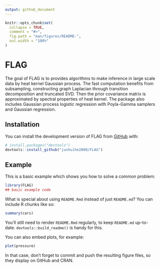 ```yaml
---
output: github_document
---
```


<!-- README.md is generated from README.Rmd. Please edit that file -->

```r
knitr::opts_chunk$set(
  collapse = TRUE,
  comment = "#>",
  fig.path = "man/figures/README-",
  out.width = "100%"
)
```

# FLAG

<!-- badges: start -->
<!-- badges: end -->

The goal of FLAG is to provides algorithms to make inference
in large scale data by heat kernel Gaussian process. The fast computation
benefits from subsampling, constructing graph Laplacian through transition decomposition
and truncated SVD. Then the prior covariance matrix is approximated by 
spectral properties of heat kernel. The package also includes 
Gaussian process logistic regression with Poyla-Gamma samplers and 
Gaussian regression.

## Installation

You can install the development version of FLAG from [GitHub](https://github.com/) with:

``` r
# install.packages("devtools")
devtools::install_github("junhuihe2000/FLAG")
```

## Example

This is a basic example which shows you how to solve a common problem:

```r
library(FLAG)
## basic example code
```

What is special about using `README.Rmd` instead of just `README.md`? You can include R chunks like so:

```r
summary(cars)
```

You'll still need to render `README.Rmd` regularly, to keep `README.md` up-to-date. `devtools::build_readme()` is handy for this.

You can also embed plots, for example:

```r
plot(pressure)
```

In that case, don't forget to commit and push the resulting figure files, so they display on GitHub and CRAN.
